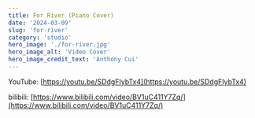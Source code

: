 ```yaml
---
title: For River (Piano Cover)
date: '2024-03-09'
slug: 'for-river'
category: 'studio'
hero_image: './for-river.jpg'
hero_image_alt: 'Video Cover'
hero_image_credit_text: 'Anthony Cui'
---
```


YouTube: [https://youtu.be/SDdgFIybTx4](https://youtu.be/SDdgFIybTx4)

bilibili: [https://www.bilibili.com/video/BV1uC411Y7Zq/](https://www.bilibili.com/video/BV1uC411Y7Zq/)